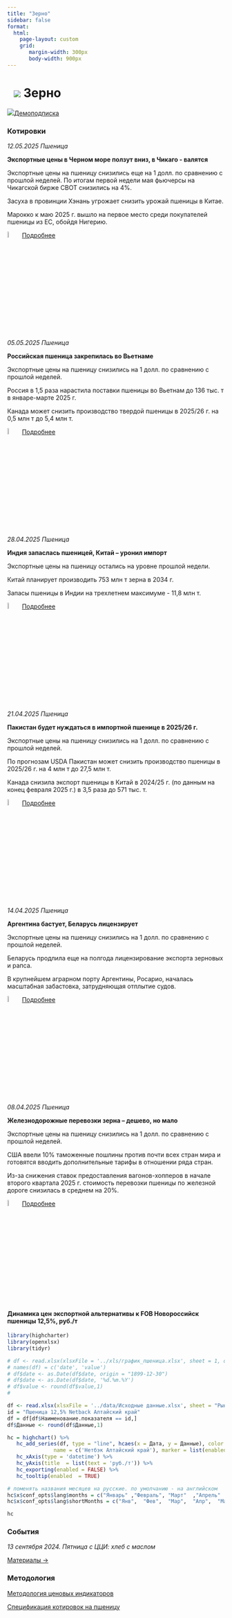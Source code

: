 ```yaml
---
title: "Зерно"
sidebar: false
format: 
  html:
    page-layout: custom
    grid:
       margin-width: 300px
       body-width: 900px
---
```


# ![](../images/icon-wheat.svg) Зерно {.my-custom-class style="margin-left:3%;"}

![](../images/icon-subscription.svg)[Демоподписка](../demo-subscription.qmd)

::::: {.grid style="margin-left:0%"}
::: {.g-col-12 .g-col-sm-12 .g-col-xs-12 .g-col-xl-6 .g-col-md-6 .g-col-lg-6}
### Котировки

*12.05.2025 Пшеница*

**Экспортные цены в Черном море ползут вниз, в Чикаго - валятся**

Экспортные цены на пшеницу снизились еще на 1 долл. по сравнению с прошлой неделей. По итогам первой недели мая фьючерсы на Чикагской бирже СВОТ снизились на 4%.

Засуха в провинции Хэнань угрожает снизить урожай пшеницы в Китае. 

Марокко к маю 2025 г. вышло на первое место среди покупателей пшеницы из ЕС, обойдя Нигерию. 

![](../images/icon-locker.svg){width="6%"} [Подробнее](../demo-subscription.qmd)

*05.05.2025 Пшеница*

**Российская пшеница закрепилась во Вьетнаме**

Экспортные цены на пшеницу снизились на 1 долл. по сравнению с прошлой неделей.

Россия в 1,5 раза нарастила поставки пшеницы во Вьетнам до 136 тыс. т в январе-марте 2025 г. 

Канада может снизить производство твердой пшеницы в 2025/26 г. на 0,5 млн т до 5,4 млн т. 

![](../images/icon-locker.svg){width="6%"} [Подробнее](../demo-subscription.qmd)

*28.04.2025 Пшеница*

**Индия запаслась пшеницей, Китай – уронил импорт**

Экспортные цены на пшеницу остались на уровне прошлой недели.

Китай планирует производить 753 млн т зерна в 2034 г.

Запасы пшеницы в Индии на трехлетнем максимуме - 11,8 млн т.

![](../images/icon-locker.svg){width="6%"} [Подробнее](../demo-subscription.qmd)

*21.04.2025 Пшеница*

**Пакистан будет нуждаться в импортной пшенице в 2025/26 г.**

Экспортные цены на пшеницу снизились на 1 долл. по сравнению с прошлой неделей.

По прогнозам USDA Пакистан может снизить производство пшеницы в 2025/26 г. на 4 млн т до 27,5 млн т.

Канада снизила экспорт пшеницы в Китай в 2024/25 г. (по данным на конец февраля 2025 г.) в 3,5 раза до 571 тыс. т.

![](../images/icon-locker.svg){width="6%"} [Подробнее](../demo-subscription.qmd)

*14.04.2025 Пшеница*

**Аргентина бастует, Беларусь лицензирует**

Экспортные цены на пшеницу снизились на 1 долл. по сравнению с прошлой неделей.

Беларусь продлила еще на полгода лицензирование экспорта зерновых и рапса.

В крупнейшем аграрном порту Аргентины, Росарио, началась масштабная забастовка, затрудняющая отплытие судов.

![](../images/icon-locker.svg){width="6%"} [Подробнее](../demo-subscription.qmd)

*08.04.2025 Пшеница*

**Железнодорожные перевозки зерна – дешево, но мало**

Экспортные цены на пшеницу снизились на 1 долл. по сравнению с прошлой неделей.

США ввели 10% таможенные пошлины против почти всех стран мира и готовятся вводить дополнительные тарифы в отношении ряда стран.

Из-за снижения ставок предоставления вагонов-хопперов в начале второго квартала 2025 г. стоимость перевозки пшеницы по железной дороге снизилась в среднем на 20%.

![](../images/icon-locker.svg){width="6%"} [Подробнее](../demo-subscription.qmd)

:::

::: {.g-col-12 .g-col-sm-12 .g-col-xs-12 .g-col-xl-6 .g-col-md-6 .g-col-lg-6}
#### Динамика цен экспортной альтернативы к FOB Новороссийск пшеницы 12,5%, руб./т

```r

library(highcharter)
library(openxlsx)
library(tidyr)

# df <- read.xlsx(xlsxFile = '../xls/график_пшеница.xlsx', sheet = 1, detectDates = TRUE) 
# names(df) = c('date', 'value')
# df$date <- as.Date(df$date, origin = "1899-12-30")
# df$date <- as.Date(df$date, '%d.%m.%Y')
# df$value <- round(df$value,1)
#

df <- read.xlsx(xlsxFile = '../data/Исходные данные.xlsx', sheet = "Рынки", detectDates = TRUE)
id = "Пшеница 12,5% Netback Алтайский край"
df = df[df$Наименование.показателя == id,]
df$Данные <- round(df$Данные,1)

hc = highchart() %>%
   hc_add_series(df, type = "line", hcaes(x = Дата, y = Данные), color = c("#1A4AFC"),
               name = c('Нетбэк Алтайский край'), marker = list(enabled = FALSE)) %>%
   hc_xAxis(type = 'datetime') %>%
   hc_yAxis(title  = list(text = 'руб./т')) %>%
   hc_exporting(enabled = FALSE) %>%
   hc_tooltip(enabled  = TRUE)

# поменять названия месяцев на русские. по умолчанию - на английском
hc$x$conf_opts$lang$months = c("Январь"	,"Февраль",	"Март"	,"Апрель"	,"Май",	"Июнь", "Июль",	"Август",	"Сентябрь",	"Октябрь",	"Ноябрь",	"Декабрь")
hc$x$conf_opts$lang$shortMonths = c("Янв", 	"Фев",	"Мар",	"Апр",	"Май",	"Июн",	"Июл",	"Авг",	"Сен",	"Окт",	"Ноя",	"Дек")

hc

```

### События

*13 сентября 2024. Пятница с ЦЦИ: хлеб с маслом*

[Материалы →](../events/2024-09-13-wheat.qmd)
:::
:::::

::::: {.grid style="margin-left:0%"}
::: {.g-col-12 .g-col-sm-12 .g-col-xs-12 .g-col-xl-4 .g-col-md-6 .g-col-lg-6}
### Методология

[Методология ценовых индикаторов](../methodology/methodology-benchmark-pbc.qmd)

[Спецификация котировок на пшеницу](../methodology/specs-wheat.qmd)
:::

::: {.g-col-12 .g-col-sm-12 .g-col-xs-12 .g-col-xl-4 .g-col-md-6 .g-col-lg-6}
:::
:::::
